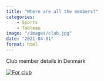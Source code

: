 ```yaml
---
title: "Where are all the members?"
categories: 
    - Sports
    - Tableau
image: "/images/club.jpg"
date: "2021-04-01"
format: html
---
```

Club member details in Denmark

::: {#viz1741014127643 .tableauPlaceholder style="position: relative"}
<noscript><a href='#'><img src="https://public.tableau.com/static/images/Sp/SportsClubMembersinDenmark2021/Forclub/1_rss.png" alt="For club " style="border: none"/></a></noscript>

<object class="tableauViz" style="display:none;">

<param name='host_url' value='https%3A%2F%2Fpublic.tableau.com%2F' /> <param name='embed_code_version' value='3' /> <param name='site_root' value='' /><param name='name' value='SportsClubMembersinDenmark2021&#47;Forclub' /><param name='tabs' value='no' /><param name='toolbar' value='yes' /><param name='static_image' value='https:&#47;&#47;public.tableau.com&#47;static&#47;images&#47;Sp&#47;SportsClubMembersinDenmark2021&#47;Forclub&#47;1.png' /> <param name='animate_transition' value='yes' /><param name='display_static_image' value='yes' /><param name='display_spinner' value='yes' /><param name='display_overlay' value='yes' /><param name='display_count' value='yes' /><param name='language' value='en-GB' />

</object>
:::

```{=html}
    <script type='text/javascript'>                    
        var divElement = document.getElementById('viz1741014127643');                    
        var vizElement = divElement.getElementsByTagName('object')[0];    

        var targetWidth = 800; // Set your target width
        var originalWidth = 827; // Original width
        var originalHeight = 1196; // Original height
        
        // Calculate scale ratio
        var scaleRatio = targetWidth / originalWidth;
        
        // Apply scale transformation
        vizElement.style.transform = 'scale(' + scaleRatio + ')';
        vizElement.style.transformOrigin = 'top left'; // Keep the scaling aligned to the top left
        vizElement.style.width = originalWidth + 'px'; // Maintain original width
        vizElement.style.height = originalHeight + 'px'; // Maintain original height
        vizElement.style.overflow = 'hidden'; // Hide any overflow

        var scriptElement = document.createElement('script');                    
        scriptElement.src = 'https://public.tableau.com/javascripts/api/viz_v1.js';                    
        vizElement.parentNode.insertBefore(scriptElement, vizElement);                

    </script>
```
